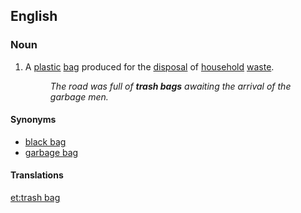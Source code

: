 ==English==

===Noun===
{{en-noun|head=[[trash]] [[bag]]}}

# {{context|US}} A [[plastic]] [[bag]] produced for the [[disposal]] of [[household]] [[waste]].
#: ''The road was full of '''trash bags''' awaiting the arrival of the garbage men.''

====Synonyms====
* [[black bag]]
* [[garbage bag]]

====Translations====
{{trans-see|plastic bag for the disposal of household waste|garbage bag}}

[[et:trash bag]]